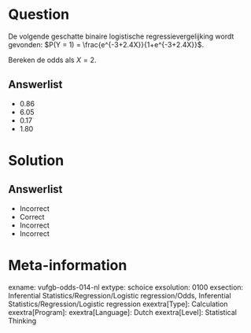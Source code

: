 Question
========
  
De volgende geschatte binaire logistische regressievergelijking wordt gevonden: $P(Y = 1) = \frac{e^{-3+2.4X}}{1+e^{-3+2.4X}}$.

Bereken de odds als $X = 2$.
  
Answerlist
----------
* 0.86
* 6.05
* 0.17
* 1.80

Solution
========

Answerlist
----------
* Incorrect
* Correct
* Incorrect
* Incorrect

Meta-information
================
exname: vufgb-odds-014-nl
extype: schoice
exsolution: 0100
exsection: Inferential Statistics/Regression/Logistic regression/Odds, Inferential Statistics/Regression/Logistic regression
exextra[Type]: Calculation
exextra[Program]: 
exextra[Language]: Dutch
exextra[Level]: Statistical Thinking
